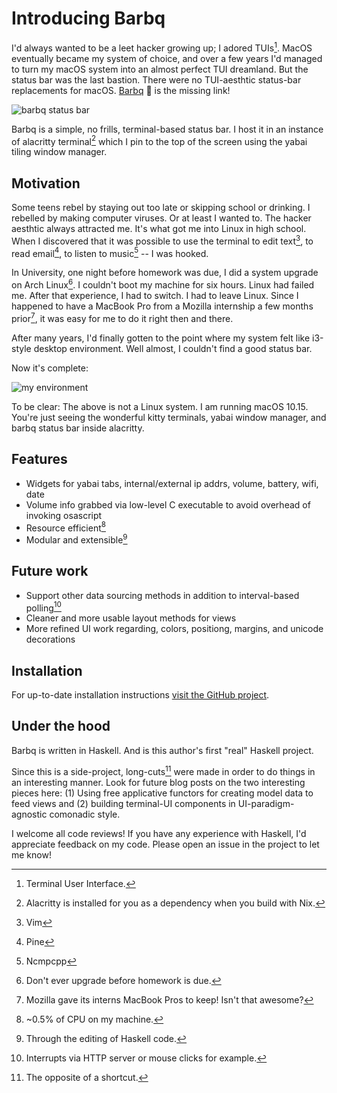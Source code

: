 
# Introducing Barbq

I'd always wanted to be a leet hacker growing up; I adored TUIs[^1]. MacOS eventually became my system of choice, and over a few years I'd managed to turn my macOS system into an almost perfect TUI dreamland. But the status bar was the last bastion. There were no TUI-aesthtic status-bar replacements for macOS. [Barbq](https://github.com/bkase/barbq) 🍖 is the missing link!

![barbq status bar](/static/posts/introducing-barbq/barbq.png)

Barbq is a simple, no frills, terminal-based status bar. I host it in an instance of alacritty terminal[^2] which I pin to the top of the screen using the yabai tiling window manager.

## Motivation

Some teens rebel by staying out too late or skipping school or drinking. I rebelled by making computer viruses. Or at least I wanted to. The hacker aesthtic always attracted me. It's what got me into Linux in high school. When I discovered that it was possible to use the terminal to edit text[^3], to read email[^4], to listen to music[^5] -- I was hooked.

In University, one night before homework was due, I did a system upgrade on Arch Linux[^6]. I couldn't boot my machine for six hours. Linux had failed me. After that experience, I had to switch. I had to leave Linux. Since I happened to have a MacBook Pro from a Mozilla internship a few months prior[^7], it was easy for me to do it right then and there.

After many years, I'd finally gotten to the point where my system felt like i3-style desktop environment. Well almost, I couldn't find a good status bar.

Now it's complete:

![my environment](/static/posts/introducing-barbq/motivation.png)

To be clear: The above is not a Linux system. I am running macOS 10.15. You're just seeing the wonderful kitty terminals, yabai window manager, and barbq status bar inside alacritty.

## Features

* Widgets for yabai tabs, internal/external ip addrs, volume, battery, wifi, date
* Volume info grabbed via low-level C executable to avoid overhead of invoking osascript
* Resource efficient[^8]
* Modular and extensible[^9]

## Future work

* Support other data sourcing methods in addition to interval-based polling[^10]
* Cleaner and more usable layout methods for views
* More refined UI work regarding, colors, positiong, margins, and unicode decorations

## Installation

For up-to-date installation instructions [visit the GitHub project](https://github.com/bkase/barbq).

## Under the hood

Barbq is written in Haskell. And is this author's first "real" Haskell project.

Since this is a side-project, long-cuts[^11] were made in order to do things in an interesting manner. Look for future blog posts on the two interesting pieces here: (1) Using free applicative functors for creating model data to feed views and (2) building terminal-UI components in UI-paradigm-agnostic comonadic style.

I welcome all code reviews! If you have any experience with Haskell, I'd appreciate feedback on my code. Please open an issue in the project to let me know!

[^1]: Terminal User Interface.
[^2]: Alacritty is installed for you as a dependency when you build with Nix.
[^3]: Vim
[^4]: Pine
[^5]: Ncmpcpp
[^6]: Don't ever upgrade before homework is due.
[^7]: Mozilla gave its interns MacBook Pros to keep! Isn't that awesome?
[^8]: ~0.5% of CPU on my machine.
[^9]: Through the editing of Haskell code.
[^10]: Interrupts via HTTP server or mouse clicks for example.
[^11]: The opposite of a shortcut.
